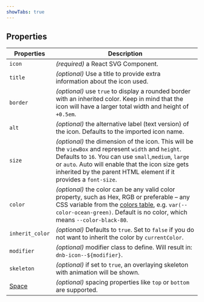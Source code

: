 ```yaml
---
showTabs: true
---
```


## Properties

| Properties                              | Description                                                                                                                                                                                                                                                                           |
| --------------------------------------- | ------------------------------------------------------------------------------------------------------------------------------------------------------------------------------------------------------------------------------------------------------------------------------------- |
| `icon`                                  | _(required)_ a React SVG Component.                                                                                                                                                                                                                                                   |
| `title`                                 | _(optional)_ Use a title to provide extra information about the icon used.                                                                                                                                                                                                            |
| `border`                                | _(optional)_ use `true` to display a rounded border with an inherited color. Keep in mind that the icon will have a larger total width and height of `+0.5em`.                                                                                                                        |
| `alt`                                   | _(optional)_ the alternative label (text version) of the icon. Defaults to the imported icon name.                                                                                                                                                                                    |
| `size`                                  | _(optional)_ the dimension of the icon. This will be the `viewBox` and represent `width` and `height`. Defaults to `16`. You can use `small`,`medium`, `large` or `auto`. Auto will enable that the icon size gets inherited by the parent HTML element if it provides a `font-size`. |
| `color`                                 | _(optional)_ the color can be any valid color property, such as Hex, RGB or preferable – any CSS variable from the [colors table](/uilib/usage/customisation/colors), e.g. `var(--color-ocean-green)`. Default is no color, which means `--color-black-80`.                           |
| `inherit_color`                         | _(optional)_ Defaults to `true`. Set to `false` if you do not want to inherit the color by `currentColor`.                                                                                                                                                                            |
| `modifier`                              | _(optional)_ modifier class to define. Will result in: `dnb-icon--${modifier}`.                                                                                                                                                                                                       |
| `skeleton`                              | _(optional)_ if set to `true`, an overlaying skeleton with animation will be shown.                                                                                                                                                                                                   |
| [Space](/uilib/layout/space/properties) | _(optional)_ spacing properties like `top` or `bottom` are supported.                                                                                                                                                                                                                 |
